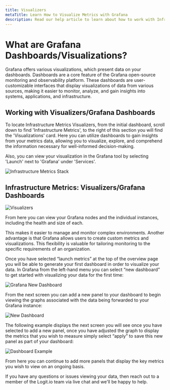 ```yaml
---
title: Visualizers
metaTitle: Learn How to Visualize Metrics with Grafana
description: Read our help article to learn about how to work with Infrastructure Metrics visualizers and dashboards in Logit.io
---
```


# What are Grafana Dashboards/Visualizations?

Grafana offers various visualizations, which present data on your dashboards. 
Dashboards are a core feature of the Grafana open-source monitoring and 
observability platform. These dashboards are user-customizable interfaces 
that display visualizations of data from various sources, making it easier 
to monitor, analyze, and gain insights into systems, applications, and infrastructure.

## Working with Visualizers/Grafana Dashboards
To locate Infrastructure Metrics Visualizers, from the initial dashboard, 
scroll down to find 'Infrastructure Metrics', to the right of this section 
you will find the 'Visualizations' card. Here you can utilize dashboards to 
gain insights from your metrics data, allowing you to visualize, explore, 
and comprehend the information necessary for well-informed decision-making. 

Also, you can view your visualization in the Grafana tool by selecting 'Launch' next to 'Grafana' under 'Services'.

![Infrastructure Metrics Stack](@/images/help/infrastructure-metrics/infrastructure-metrics-stack.png)

## Infrastructure Metrics: Visualizers/Grafana Dashboards

![Visualizers](@/images/help/infrastructure-metrics/visualizers.png)

From here you can view your Grafana nodes and the individual instances, 
including the health and size of each. 

This makes it easier to manage and monitor complex environments. Another 
advantage is that Grafana allows users to create custom metrics and visualizations. 
This flexibility is valuable for tailoring monitoring to the specific 
requirements of an organization.

Once you have selected “launch metrics” at the top of the overview page 
you will be able to generate your first dashboard in order to visualize 
your data. In Grafana from the left-hand menu you can select “new dashboard” 
to get started with visualizing your data for the first time:

![Grafana New Dashboard](@/images/help/infrastructure-metrics/grafana-new-dashboard.png)

From the next screen you can add a new panel to your dashboard to begin 
viewing the graphs associated with the data being forwarded to your Grafana instance:

![New Dashboard](@/images/help/infrastructure-metrics/new-dashboard.png)

The following example displays the next screen you will see once you have 
selected to add a new panel, once you have adjusted the graph to display the 
metrics that you wish to measure simply select “apply” to save this new panel 
as part of your dashboard:

![Dashboard Example](@/images/help/infrastructure-metrics/dashboard-example.png)

From here you can continue to add more panels that display the key metrics you 
wish to view on an ongoing basis.

If you have any questions or issues viewing your data, then reach out to a 
member of the Logit.io team via live chat and we'll be happy to help.

<FolderBrowser title="What's Next" titleTag="h4" />